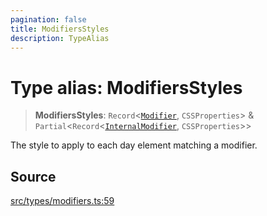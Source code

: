 ```yaml
---
pagination: false
title: ModifiersStyles
description: TypeAlias
---
```


# Type alias: ModifiersStyles

> **ModifiersStyles**: `Record`\<[`Modifier`](/api/latest/type-aliases/Modifier.mdx), `CSSProperties`\> & `Partial`\<`Record`\<[`InternalModifier`](/api/latest/enumerations/InternalModifier.mdx), `CSSProperties`\>\>

The style to apply to each day element matching a modifier.

## Source

[src/types/modifiers.ts:59](https://github.com/gpbl/react-day-picker/blob/575f9be39/src/types/modifiers.ts#L59)

